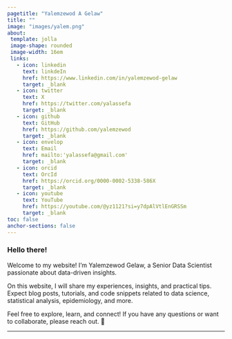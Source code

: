 ---
pagetitle: "Yalemzewod A Gelaw"
title: ""
image: "images/yalem.png"
about: 
 template: jolla
 image-shape: rounded
 image-width: 16em
 links: 
   - icon: linkedin
     text: linkdeIn
     href: https://www.linkedin.com/in/yalemzewod-gelaw
     target: _blank
   - icon: twitter
     text: X
     href: https://twitter.com/yalassefa
     target: _blank
   - icon: github
     text: GitHub
     href: https://github.com/yalemzewod
     target: _blank
   - icon: envelop
     text: Email
     href: mailto:'yalassefa@gmail.com'
     target: _blank
   - icon: orcid
     text: OrcId
     href: https://orcid.org/0000-0002-5338-586X
     target: _blank
   - icon: youtube
     text: YouTube
     href: https://youtube.com/@yz1121?si=y7dpAlVtlEnGRSSm
     target: _blank
toc: false
anchor-sections: false
---

### Hello there!

<p class="topbr">

Welcome to my website! I’m Yalemzewod Gelaw, a Senior Data Scientist passionate about data-driven insights. 

On this website, I will share my experiences, insights, and practical tips. Expect blog posts, tutorials, and code snippets related to data science, statistical analysis, epidemiology, and more.

Feel free to explore, learn, and connect! If you have any questions or want to collaborate, please reach out. 🌟

</p>

------------------------------------------------------------------------


